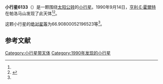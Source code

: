 {{Infobox planet
| bgcolour = #FFFFC0
| name = 6133
| symbol = 
| image = 
| caption = 
| discovery = yes
| discovery_ref = 
| discoverer = [[亨利·E·霍爾特|亨利·E·霍爾特]]
| discovery_site = [[帕洛马山|帕洛马山]] 
| discovered = 1990年9月14日
| designations = yes
| mp_name = 
| named_after = 
| alt_names = 1990 RC3/ 1978 NG2 / 1986 PO6
| mp_category = [[主带小行星|主带小行星]]
| orbit_ref = <ref name="a">[http://ssd.jpl.nasa.gov/sbdb.cgi?sstr=6133 6133] {{Wayback|url=http://ssd.jpl.nasa.gov/sbdb.cgi?sstr=6133 |date=20200820192203 }}，小行星數據庫瀏覽器（JPL Small-Body Database Browser）－[[美国国家航空航天局|美国国家航空航天局]]喷气推进实验室</ref>
| epoch = 2456400.5 (2013年4月18日更新)
| aphelion = {{convert|2.916946890180694|AU|km|3|abbr=on|lk=out}}
| perihelion = {{convert|2.030983605185194|AU|km|3|abbr=on}}
| semimajor = {{convert|2.473965247682944|AU|km|3|abbr=on}}
| eccentricity = 0.179057342
| period = 1421.310024 [[日|日]]<br />3.89[[儒略年|儒略年]]
| avg_speed = 
| inclination = 2.590721517563777
| asc_node = 217.2351532107805
| mean_anomaly = 
| arg_peri = 66.90800052196523
| satellites = 
| physical_characteristics = yes
| dimensions = 
| mass = 
| density = 
| surface_grav = 
| escape_velocity = 
| sidereal_day = 
| axial_tilt = 
| pole_ecliptic_lat = 
| pole_ecliptic_lon = 
| albedo = 
| temperatures= 
| temp_name1 = 
| mean_temp_1 = 
| max_temp_1 = 
| temp_name2 = 
| max_temp_2 = 
| spectral_type = 
| abs_magnitude = 66.90800052196523
}}

'''小行星6133'''（{{lang-en|6133}}）是一颗围绕[[太阳|太阳]][[公转|公转]]的[[小行星|小行星]]。1990年9月14日，[[亨利·E·霍爾特|亨利·E·霍爾特]]在帕洛马山发现了此天体<ref name="a" /><ref>{{cite news|title=小行星列表|url=http://cfa-www.harvard.edu/iau/lists/NumberedMPs.txt|accessdate=2013-07-08|newspaper=哈佛大学|archive-date=2008-05-17|archive-url=https://web.archive.org/web/20080517010638/http://cfa-www.harvard.edu/iau/lists/NumberedMPs.txt|dead-url=no}}</ref>。

这颗小行星的[[绝对星等|绝对星等]]为66.90800052196523等<ref name="a" />。

==参考文献==
{{reflist}}
{{Minor Planet Number|[[小行星6132|小行星6132]]|[[小行星6134|小行星6134]]}}

{{小天体}}

[[Category:小行星带天体|Category:小行星带天体]]
[[Category:1990年发现的小行星|Category:1990年发现的小行星]]

{{asteroid-stub}}